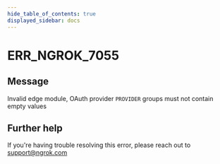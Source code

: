 ```yaml
---
hide_table_of_contents: true
displayed_sidebar: docs
---
```



# ERR_NGROK_7055

## Message

Invalid edge module, OAuth provider `PROVIDER` groups must not contain empty values

<ErrorDetails error="err_ngrok_7055" />

## Further help

If you're having trouble resolving this error, please reach out to [support@ngrok.com](mailto:support@ngrok.com?subject=Help%20with%20ERR_NGROK_7055)
